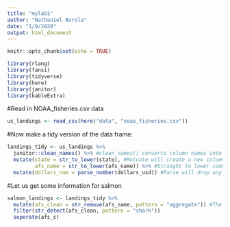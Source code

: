 ```yaml
---
title: "mylab1"
author: "Nathaniel Burola"
date: "1/9/2020"
output: html_document
---
```


```r
knitr::opts_chunk$set(echo = TRUE)
```

```r
library(rlang)
library(fansi)
library(tidyverse)
library(here)
library(janitor)
library(kableExtra)
```

#Read in NOAA_fisheries.csv data 
```r
us_landings <- read_csv(here("data", "noaa_fisheries.csv"))
```

#Now make a tidy version of the data frame:
```r
landings_tidy <- us_landings %>% 
  janitor::clean_names() %>% #clean_names() converts column names into lowercase 
  mutate(state = str_to_lower(state), #Mutuate will create a new column called state which  is a lowercase version of the state 
         afs_name = str_to_lower(afs_name)) %>% #Straight to lower command will rewrite words
  mutate(dollars_num = parse_number(dollars_usd)) #Parse will drop any non-numeric characters before or after the first number 
```

#Let us get some information for salmon 
```r
salmon_landings <- landings_tidy %>% 
  mutate(afs_clean = str_remove(afs_name, pattern = "aggregate")) #The word aggregate has become removed 
  filter(str_detect(afs_clean, pattern = "shark"))
  seperate(afs_c)
  
```

